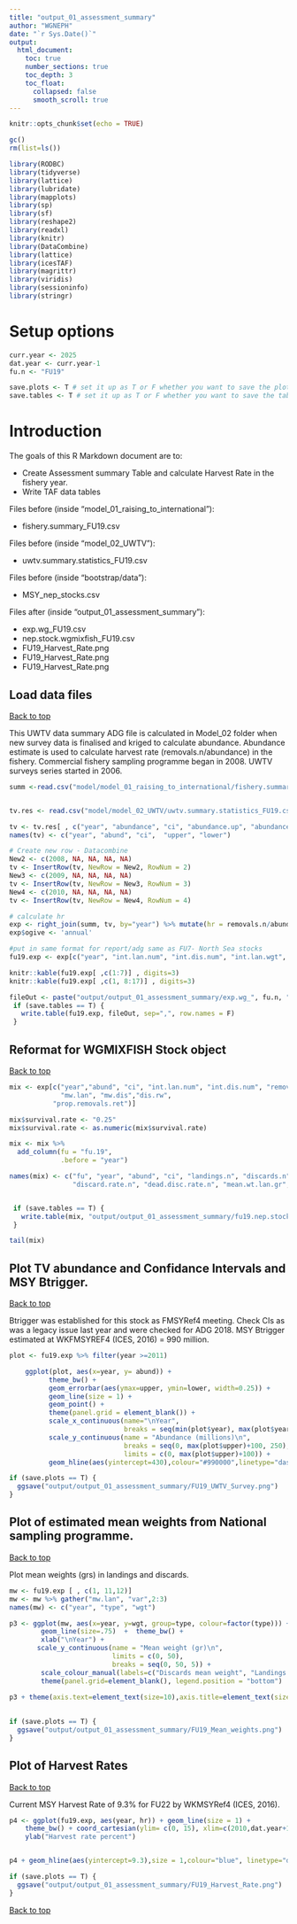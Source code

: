 ```yaml
---
title: "output_01_assessment_summary"
author: "WGNEPH"
date: "`r Sys.Date()`"
output:
  html_document:
    toc: true
    number_sections: true
    toc_depth: 3
    toc_float:
      collapsed: false
      smooth_scroll: true
---
```


```r
knitr::opts_chunk$set(echo = TRUE)
```


```r
gc()
rm(list=ls())

library(RODBC)
library(tidyverse)
library(lattice)
library(lubridate)
library(mapplots)
library(sp)
library(sf)
library(reshape2)
library(readxl)
library(knitr)
library(DataCombine)
library(lattice)
library(icesTAF)
library(magrittr)
library(viridis)
library(sessioninfo)
library(stringr)
```


# Setup options

```r
curr.year <- 2025
dat.year <- curr.year-1
fu.n <- "FU19"

save.plots <- T # set it up as T or F whether you want to save the plots when running all the chunks or kniting the document
save.tables <- T # set it up as T or F whether you want to save the tables "propmature"" and the "L50" into .txt files when running all the chunks or knitting the document
```

# Introduction

The goals of this R Markdown document are to:

* Create Assessment summary Table and calculate Harvest Rate in the fishery year.
* Write TAF data tables

Files before (inside "model_01_raising_to_international"):

* fishery.summary_FU19.csv


Files before (inside "model_02_UWTV"):

* uwtv.summary.statistics_FU19.csv

Files before (inside "bootstrap/data"):

* MSY_nep_stocks.csv


Files after (inside "output_01_assessment_summary"):

* exp.wg_FU19.csv
* nep.stock.wgmixfish_FU19.csv
* FU19_Harvest_Rate.png
* FU19_Harvest_Rate.png
* FU19_Harvest_Rate.png



## Load data files 
<a href="#top">Back to top</a>

This UWTV data summary ADG file is calculated in Model_02 folder when new survey data is finalised and kriged to calculate abundance.
Abundance estimate is used to calculate harvest rate (removals.n/abundance) in the fishery.
Commercial fishery sampling programme began in 2008.
UWTV surveys series started in 2006. 

```r

summ <-read.csv("model/model_01_raising_to_international/fishery.summary_FU19.csv")


tv.res <- read.csv("model/model_02_UWTV/uwtv.summary.statistics_FU19.csv")

tv <- tv.res[ , c("year", "abundance", "ci", "abundance.up", "abundance.low")]
names(tv) <- c("year", "abund", "ci",  "upper", "lower")

# Create new row - Datacombine
New2 <- c(2008, NA, NA, NA, NA)
tv <- InsertRow(tv, NewRow = New2, RowNum = 2)
New3 <- c(2009, NA, NA, NA, NA)
tv <- InsertRow(tv, NewRow = New3, RowNum = 3)
New4 <- c(2010, NA, NA, NA, NA)
tv <- InsertRow(tv, NewRow = New4, RowNum = 4)

# calculate hr
exp <- right_join(summ, tv, by="year") %>% mutate(hr = removals.n/abund*100)
exp$ogive <- 'annual'

#put in same format for report/adg same as FU7- North Sea stocks
fu19.exp <- exp[c("year", "int.lan.num", "int.dis.num", "int.lan.wgt", "int.dis.wgt", "removals.n", "prop.removals.ret", "dead.disc.r", "dis.rn", "dis.rw", "mw.lan", "mw.dis", "abund", "ci", "upper", "lower", "hr" )]

knitr::kable(fu19.exp[ ,c(1:7)] , digits=3)
knitr::kable(fu19.exp[ ,c(1, 8:17)] , digits=3)

fileOut <- paste("output/output_01_assessment_summary/exp.wg_", fu.n, ".csv", sep = "")
 if (save.tables == T) {
   write.table(fu19.exp, fileOut, sep=",", row.names = F)
 }
```


## Reformat for WGMIXFISH Stock object
<a href="#top">Back to top</a>

```r

mix <- exp[c("year","abund", "ci", "int.lan.num", "int.dis.num", "removals.n", "hr", "int.lan.wgt", "int.dis.wgt","dis.rn","dead.disc.r",
             "mw.lan", "mw.dis","dis.rw",
           "prop.removals.ret")]

mix$survival.rate <- "0.25"
mix$survival.rate <- as.numeric(mix$survival.rate)

mix <- mix %>%
  add_column(fu = "fu.19",
             .before = "year")

names(mix) <- c("fu", "year", "abund", "ci", "landings.n", "discards.n", "removals.numbers", "harvest.rate", "landings.t", "discards.t", 
                "discard.rate.n", "dead.disc.rate.n", "mean.wt.lan.gr", "mean.wt.dis.gr", "discard.rate.wgt", "prop.removal.ret.n", "survival.rate")


 if (save.tables == T) {
   write.table(mix, "output/output_01_assessment_summary/fu19.nep.stock.wgmixfish.csv",  sep=",", row.names = F)
 }

tail(mix)
```


## Plot TV abundance and Confidance Intervals and MSY Btrigger.
<a href="#top">Back to top</a>

Btrigger was established for this stock as FMSYRef4 meeting.
Check CIs as was a legacy issue last year and were checked for ADG 2018.
MSY Btrigger estimated at WKFMSYREF4 (ICES, 2016) = 990 million.

```r

plot <- fu19.exp %>% filter(year >=2011)

    ggplot(plot, aes(x=year, y= abund)) +
          theme_bw() +
          geom_errorbar(aes(ymax=upper, ymin=lower, width=0.25)) +
          geom_line(size = 1) +
          geom_point() +
          theme(panel.grid = element_blank()) +
          scale_x_continuous(name="\nYear",
                             breaks = seq(min(plot$year), max(plot$year), 1)) +
          scale_y_continuous(name = "Abundance (millions)\n",
                             breaks = seq(0, max(plot$upper)+100, 250),
                             limits = c(0, max(plot$upper)+100)) + 
          geom_hline(aes(yintercept=430),colour="#990000",linetype="dashed",size = 0.9) 

if (save.plots == T) {
  ggsave("output/output_01_assessment_summary/FU19_UWTV_Survey.png")
}


```


## Plot of estimated mean weights from National sampling programme.
<a href="#top">Back to top</a>

Plot mean weights (grs) in landings and discards.

```r

mw <- fu19.exp [ , c(1, 11,12)]
mw <- mw %>% gather("mw.lan", "var",2:3)
names(mw) <- c("year", "type", "wgt")

p3 <- ggplot(mw, aes(x=year, y=wgt, group=type, colour=factor(type))) + 
        geom_line(size=.75)  +  theme_bw() +
        xlab("\nYear") +
       scale_y_continuous(name = "Mean weight (gr)\n",
                          limits = c(0, 50),
                          breaks = seq(0, 50, 5)) +
        scale_colour_manual(labels=c("Discards mean weight", "Landings mean weight"), values=c("black","blue")) +
        theme(panel.grid=element_blank(), legend.position = "bottom") 
 
p3 + theme(axis.text=element_text(size=10),axis.title=element_text(size=10)) + theme(legend.title=element_blank())
 

if (save.plots == T) {
  ggsave("output/output_01_assessment_summary/FU19_Mean_weights.png")
}

```


## Plot of Harvest Rates
<a href="#top">Back to top</a>

Current MSY Harvest Rate of 9.3% for FU22 by WKMSYRef4 (ICES, 2016).

```r

p4 <- ggplot(fu19.exp, aes(year, hr)) + geom_line(size = 1) +
    theme_bw() + coord_cartesian(ylim= c(0, 15), xlim=c(2010,dat.year+1)) + 
    ylab("Harvest rate percent")


p4 + geom_hline(aes(yintercept=9.3),size = 1,colour="blue", linetype="dashed") + theme(axis.text=element_text(size=10),axis.title=element_text(size=10))

if (save.plots == T) {
  ggsave("output/output_01_assessment_summary/FU19_Harvest_Rate.png")
}

```


<a href="#top">Back to top</a>
